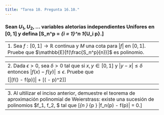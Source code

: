 ```yaml
---
title: "Tarea 10. Pregunta 16.10."
---
```


### Sean $U_1, U_2, \dots$ variables aletorias independientes Unifores en $[0,1]$ y defina \[S_n^p = \sum_{i = 1}^n 1_{U_i \leq p}.\]


-------------------------------------------------------------------------------
1. Sea $f:[0,1] \to \mathbb{R}$ continua y $M$ una cota para $|f|$ en $[0,1]$. Pruebe que $\mathbb{E}[f(\frac{S_n^p}{n})]$ es polinomio.
-------------------------------------------------------------------------------


-------------------------------------------------------------------------------
2. Dada $\epsilon > 0$, sea $\delta > 0$ tal que si  $x,y \in [0,1]$ y $|y-x| \leq \delta$ entonces $|f(x) - f(y)|\leq \epsilon$. Pruebe que
\[|\mathbb{E}[f(\frac{S_n^p}{n}) - f(p)]| \leq \epsilon + \frac{M}{\delta}\mathbb{E}[(\frac{S_n^p}{n} - p)^2]\]
-------------------------------------------------------------------------------


-------------------------------------------------------------------------------
3. Al ultilizar el inciso anterior, demuestre el teorema de aproximación polinomial de Weierstrass: existe una sucesión de polinomios $f_1, f_2, \dots $ tal que \[\lim_{n \to \infty} \sup_{p \in [0,1]} |f_n(p) - f(p)| = 0.\]
-------------------------------------------------------------------------------

 
